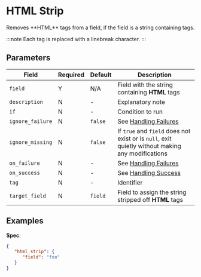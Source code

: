 
# HTML Strip

<Synopsis>
Removes **HTML** tags from a field, if the field is a string containing tags.
</Synopsis>

:::note
Each tag is replaced with a linebreak character.
:::

## Parameters

|Field|Required|Default|Description|
|---|---|---|---|
|`field`|Y|N/A|Field with the string containing **HTML** tags|
|`description`|N|-|Explanatory note|
|`if`|N|-|Condition to run|
|`ignore_failure`|N|`false`|See [Handling Failures](../handling-failures.mdx)|
|`ignore_missing`|N|`false`|If `true` and `field` does not exist or is `null`, exit quietly without making any modifications|
|`on_failure`|N|-|See [Handling Failures](../handling-failures.mdx)|
|`on_success`|N|-|See [Handling Success](../handling-success.mdx)|
|`tag`|N|-|Identifier|
|`target_field`|N|`field`|Field to assign the string stripped off **HTML** tags|

## Examples

**Spec**:

```json
{
   "html_strip": {
      "field": "foo"
   }
}
```
